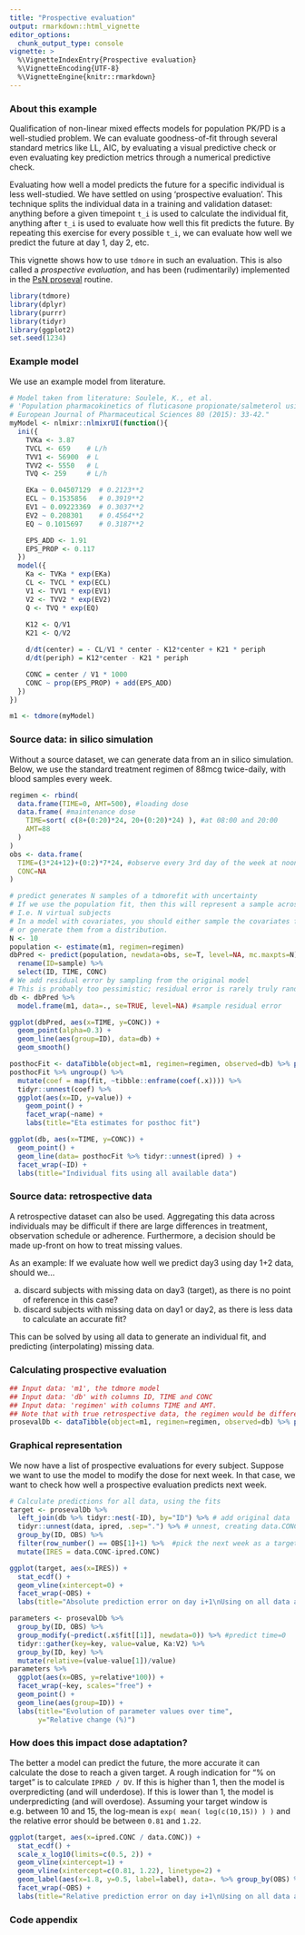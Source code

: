 ```yaml
---
title: "Prospective evaluation"
output: rmarkdown::html_vignette
editor_options:
  chunk_output_type: console
vignette: >
  %\VignetteIndexEntry{Prospective evaluation}
  %\VignetteEncoding{UTF-8}
  %\VignetteEngine{knitr::rmarkdown}
---
```

### About this example {-}

Qualification of non-linear mixed effects models for population PK/PD is a well-studied problem. We can evaluate goodness-of-fit through several standard metrics like LL, AIC, by evaluating a visual predictive check or even evaluating key prediction metrics through a numerical predictive check.

Evaluating how well a model predicts the future for a specific individual is less well-studied. We have settled on using 'prospective evaluation'. This technique splits the individual data in a training and validation dataset: anything before a given timepoint `t_i` is used to calculate the individual fit, anything after `t_i` is used to evaluate how well this fit predicts the future. By repeating this exercise for every possible `t_i`, we can evaluate how well we predict the future at day 1, day 2, etc.

This vignette shows how to use `tdmore` in such an evaluation. This is also called a _prospective evaluation_, and has been (rudimentarily) implemented in the  [PsN proseval](https://github.com/UUPharmacometrics/PsN/releases/download/4.9.0/proseval_userguide.pdf "proseval manual page") routine.

```r
library(tdmore)
library(dplyr)
library(purrr)
library(tidyr)
library(ggplot2)
set.seed(1234)
```

### Example model
We use an example model from literature.

```r
# Model taken from literature: Soulele, K., et al.
# 'Population pharmacokinetics of fluticasone propionate/salmeterol using two different dry powder inhalers.'
# European Journal of Pharmaceutical Sciences 80 (2015): 33-42."
myModel <- nlmixr::nlmixrUI(function(){
  ini({
    TVKa <- 3.87
    TVCL <- 659    # L/h
    TVV1 <- 56900  # L
    TVV2 <- 5550   # L
    TVQ <- 259     # L/h

    EKa ~ 0.04507129  # 0.2123**2
    ECL ~ 0.1535856   # 0.3919**2
    EV1 ~ 0.09223369  # 0.3037**2
    EV2 ~ 0.208301    # 0.4564**2
    EQ ~ 0.1015697    # 0.3187**2

    EPS_ADD <- 1.91
    EPS_PROP <- 0.117
  })
  model({
    Ka <- TVKa * exp(EKa)
    CL <- TVCL * exp(ECL)
    V1 <- TVV1 * exp(EV1)
    V2 <- TVV2 * exp(EV2)
    Q <- TVQ * exp(EQ)
    
    K12 <- Q/V1
    K21 <- Q/V2

    d/dt(center) = - CL/V1 * center - K12*center + K21 * periph
    d/dt(periph) = K12*center - K21 * periph

    CONC = center / V1 * 1000
    CONC ~ prop(EPS_PROP) + add(EPS_ADD)
  })
})

m1 <- tdmore(myModel)
```

### Source data: in silico simulation
Without a source dataset, we can generate data from an in silico simulation. Below, we use the standard treatment regimen of 88mcg twice-daily, with blood samples every week.

```r
regimen <- rbind(
  data.frame(TIME=0, AMT=500), #loading dose
  data.frame( #maintenance dose
    TIME=sort( c(8+(0:20)*24, 20+(0:20)*24) ), #at 08:00 and 20:00
    AMT=88
  )
)
obs <- data.frame(
  TIME=(3*24+12)+(0:2)*7*24, #observe every 3rd day of the week at noon
  CONC=NA
)

# predict generates N samples of a tdmorefit with uncertainty
# If we use the population fit, then this will represent a sample across the population.
# I.e. N virtual subjects
# In a model with covariates, you should either sample the covariates from an external database,
# or generate them from a distribution.
N <- 10
population <- estimate(m1, regimen=regimen)
dbPred <- predict(population, newdata=obs, se=T, level=NA, mc.maxpts=N) %>%
  rename(ID=sample) %>%
  select(ID, TIME, CONC)
# We add residual error by sampling from the original model
# This is probably too pessimistic; residual error is rarely truly random...
db <- dbPred %>%
  model.frame(m1, data=., se=TRUE, level=NA) #sample residual error

ggplot(dbPred, aes(x=TIME, y=CONC)) + 
  geom_point(alpha=0.3) +
  geom_line(aes(group=ID), data=db) +
  geom_smooth()

posthocFit <- dataTibble(object=m1, regimen=regimen, observed=db) %>% posthoc(se.fit=F, control=list(factr=1e14))
posthocFit %>% ungroup() %>%
  mutate(coef = map(fit, ~tibble::enframe(coef(.x)))) %>% 
  tidyr::unnest(coef) %>%
  ggplot(aes(x=ID, y=value)) + 
    geom_point() + 
    facet_wrap(~name) +
    labs(title="Eta estimates for posthoc fit")

ggplot(db, aes(x=TIME, y=CONC)) + 
  geom_point() +
  geom_line(data= posthocFit %>% tidyr::unnest(ipred) ) +
  facet_wrap(~ID) +
  labs(title="Individual fits using all available data")
```

### Source data: retrospective data
A retrospective dataset can also be used. Aggregating this data across individuals may be difficult if there are large differences in treatment, observation schedule or adherence. Furthermore, a decision should be made up-front on how to treat missing values.

As an example: If we evaluate how well we predict day3 using day 1+2 data, should we...

a) discard subjects with missing data on day3 (target), as there is no point of reference in this case?
b) discard subjects with missing data on day1 or day2, as there is less data to calculate an accurate fit?

This can be solved by using all data to generate an individual fit, and predicting (interpolating) missing data.

### Calculating prospective evaluation {-}
```r
## Input data: 'm1', the tdmore model
## Input data: 'db' with columns ID, TIME and CONC
## Input data: 'regimen' with columns TIME and AMT.
## Note that with true retrospective data, the regimen would be different per individual
prosevalDb <- dataTibble(object=m1, regimen=regimen, observed=db) %>% proseval(control=list(factr=1e14))
```

### Graphical representation {-}
We now have a list of prospective evaluations for every subject. Suppose we want to use the model to modify the dose for next week. In that case, we want to check how well a prospective evaluation predicts next week.

```r
# Calculate predictions for all data, using the fits
target <- prosevalDb %>% 
  left_join(db %>% tidyr::nest(-ID), by="ID") %>% # add original data
  tidyr::unnest(data, ipred, .sep=".") %>% # unnest, creating data.CONC and ipred.CONC columns
  group_by(ID, OBS) %>% 
  filter(row_number() == OBS[1]+1) %>%  #pick the next week as a target
  mutate(IRES = data.CONC-ipred.CONC)

ggplot(target, aes(x=IRES)) +
  stat_ecdf() +
  geom_vline(xintercept=0) +
  facet_wrap(~OBS) +
  labs(title="Absolute prediction error on day i+1\nUsing on all data available on day i")
```

```r
parameters <- prosevalDb %>%
  group_by(ID, OBS) %>%
  group_modify(~predict(.x$fit[[1]], newdata=0)) %>% #predict time=0
  tidyr::gather(key=key, value=value, Ka:V2) %>%
  group_by(ID, key) %>%
  mutate(relative=(value-value[1])/value)
parameters %>%
  ggplot(aes(x=OBS, y=relative*100)) +
  facet_wrap(~key, scales="free") +
  geom_point() +
  geom_line(aes(group=ID)) +
  labs(title="Evolution of parameter values over time",
       y="Relative change (%)")
```

### How does this impact dose adaptation? {-}
The better a model can predict the future, the more accurate it can calculate the dose to reach a given target. A rough indication for "% on target" is to calculate `IPRED / DV`. If this is higher than 1, then the model is overpredicting (and will underdose). If this is lower than 1, the model is underpredicting (and will overdose). Assuming your target window is e.g. between 10 and 15, the log-mean is `exp( mean( log(c(10,15)) ) )` and the relative error should be between `0.81` and `1.22`.

```r
ggplot(target, aes(x=ipred.CONC / data.CONC)) +
  stat_ecdf() +
  scale_x_log10(limits=c(0.5, 2)) +
  geom_vline(xintercept=1) +
  geom_vline(xintercept=c(0.81, 1.22), linetype=2) +
  geom_label(aes(x=1.8, y=0.5, label=label), data=. %>% group_by(OBS) %>% summarize(label=paste0( round(mean(between(ipred.CONC/data.CONC, 0.81, 1.22))*100), "%"))) +
  facet_wrap(~OBS) +
  labs(title="Relative prediction error on day i+1\nUsing on all data available on day i", caption="White boxes represent % of patients in target")
```

### Code appendix
```r
```
